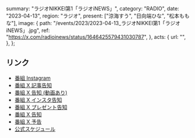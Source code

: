   summary: "ラジオNIKKEI第1「ラジオiNEWS」",
  category: "RADIO",
  date: "2023-04-13",
  region: "ラジオ",
  present: ["涼海すう", "日向端ひな", "松本ももな"],
  image: {
    path: "/events/2023/2023-04-13_ラジオNIKKEI第1「ラジオiNEWS」.jpg",
    ref: "https://x.com/radioinews/status/1646425579431030787",
  },
  acts: {
    url: "",
  },
};

## リンク

- [番組 Instagram](https://www.instagram.com/p/Cq-UVfdpFFD/)
- [番組 X 記事告知](https://x.com/radioinews/status/1646695103308918785)
- [番組 X 告知 (動画あり)](https://x.com/radioinews/status/1646472987472982016)
- [番組 X インスタ告知](https://x.com/radioinews/status/1646467089086185472)
- [番組 X プレゼント告知](https://x.com/radioinews/status/1646452693140148225)
- [番組 X 告知](https://x.com/radioinews/status/1646425579431030787)
- [番組 X 予告](https://x.com/radioinews/status/1646112060965781505)
- [公式スケジュール](https://takanenonadeshiko.jp/?p=913)
